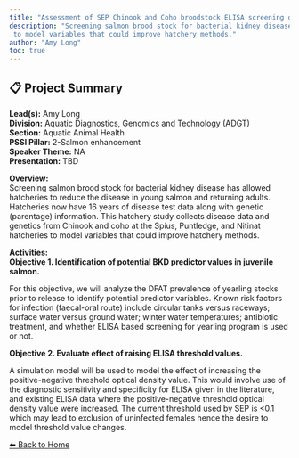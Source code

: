 ---
title: "Assessment of SEP Chinook and Coho broodstock ELISA screening data by modelling for explanatory variables, and yearling DFAT prevalence data by modelling for predictive variables."
description: "Screening salmon brood stock for bacterial kidney disease has allowed hatcheries to reduce the disease in young salmon and returning adults. Hatcheries now have 16 years of disease test data along with genetic (parentage) information. This hatchery study collects disease data and genetics from Chinook and coho at the Spius, Puntledge, and Nitinat hatcheries
 to model variables that could improve hatchery methods."
author: "Amy Long"
toc: true
---

## 📋 Project Summary

**Lead(s):** Amy Long  
**Division:** Aquatic Diagnostics, Genomics and Technology (ADGT)  
**Section:** Aquatic Animal Health  
**PSSI Pillar:** 2-Salmon enhancement  
**Speaker Theme:** NA  
**Presentation:** TBD  

**Overview:**  
Screening salmon brood stock for bacterial kidney disease has allowed hatcheries to reduce the disease in young salmon and returning adults. Hatcheries now have 16 years of disease test data along with genetic (parentage) information. This hatchery study collects disease data and genetics from Chinook and coho at the Spius, Puntledge, and Nitinat hatcheries
 to model variables that could improve hatchery methods.   

**Activities:**  
__Objective 1. Identification of potential BKD predictor values in juvenile salmon.__
For this objective, we will analyze the DFAT prevalence of yearling stocks prior to release to identify potential predictor variables. Known risk factors for infection (faecal-oral route) include circular tanks versus raceways; surface water versus ground water; winter water temperatures; antibiotic treatment, and whether ELISA based screening for yearling program is used or not.

**Objective 2. Evaluate effect of raising ELISA threshold values.** 
A simulation model will be used to model the effect of increasing the positive-negative threshold optical density value. This would involve use of the diagnostic sensitivity and specificity for ELISA given in the literature, and existing ELISA data where the positive-negative threshold optical density value were increased. The current threshold used by SEP is <0.1 which may lead to exclusion of uninfected females hence the desire to model threshold value changes.

[⬅ Back to Home](../index.qmd)
